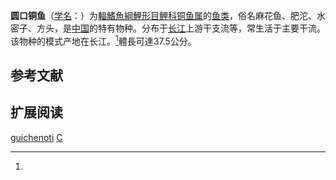 {{Speciesbox
| name = 圆口铜鱼
| status = NE
| status_system = IUCN3.1
| image = 
| genus = Coreius
| species = guichenoti
| authority = Sauvage et Dabry, 1874<ref name='id6098'>{{cite web| url =http://www.bioinfo.cn/db05/BjdwSpecies.php?action=view&id=6098| title =圆口铜鱼| work =中国动物物种编目数据库| publisher =中国科学院微生物研究所| author =中国科学院动物研究所| accessdate =2009-04-11| deadurl =yes| archiveurl =https://web.archive.org/web/20160305003817/http://www.bioinfo.cn/db05/BjdwSpecies.php?action=view&id=6098| archivedate =2016-03-05}}</ref>
| synonyms = *''Coreius platygnathus''<br /><small>Nichols, 1941</small>  
*''Coreius zeni''<br /><small>Tchang, 1930</small>
*''Saurogobio guichenoti''<br /><small>Sauvage & Dabry de Thiersant, 1874</small>
}}

'''圆口铜鱼'''（[[学名|学名]]：{{lang|la|''Coreius guichenoti''}}）为[[輻鰭魚綱|輻鰭魚綱]][[鯉形目|鯉形目]][[鲤科|鲤科]][[铜鱼属|铜鱼属]]的[[鱼类|鱼类]]，俗名麻花鱼、肥沱、水密子、方头，是[[中国|中国]]的特有物种。分布于[[长江|长江]]上游干支流等，常生活于主要干流。该物种的模式产地在长江。<ref name='id6098'/>體長可達37.5公分。

== 参考文献 ==
{{reflist}}

== 扩展阅读 ==
{{refbegin}}
{{wikispecies-inline|Coreius guichenoti|圆口铜鱼}}
{{refend}}
{{Taxonbar|from=Q3755305}}

[[Category:铜鱼属|guichenoti]]
[[Category:1874年描述的魚類|C]]


{{鯉形目小作品}}
